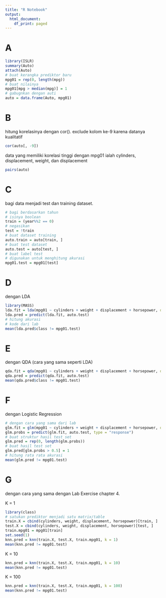 ```yaml
---
title: "R Notebook"
output:
  html_document:
    df_print: paged
---
```


# A

```r
library(ISLR)
summary(Auto)
attach(Auto)
# buat kerangka prediktor baru
mpg01 = rep(0, length(mpg))
# buat nilainya
mpg01[mpg > median(mpg)] = 1
# gabugnkan dengan auti
auto = data.frame(Auto, mpg01)
```

# B
hitung korelasinya dengan cor(). exclude kolom ke-9 karena datanya kualitatif
```r
cor(auto[, -9])
```
data yang memiliki korelasi tinggi dengan mpg01 ialah cylinders, displacement, weight, dan displacement

```r
pairs(auto)
```

# C
bagi data menjadi test dan training dataset.
```r
# bagi berdasarkan tahun
# isinya boolean
train = (year%%2 == 0)  
# negasikan
test = !train
# buat dataset training
auto.train = auto[train, ]
# buat test dataset
auto.test = auto[test, ]
# buat label test 
# digunakan untuk menghitung akurasi
mpg01.test = mpg01[test]
```


# D
dengan LDA
```r
library(MASS)
lda.fit = lda(mpg01 ~ cylinders + weight + displacement + horsepower, data = auto, subset = train)
lda.pred = predict(lda.fit, auto.test)
# hitung akurasi
# kode dari lab
mean(lda.pred$class != mpg01.test)
```

# E
dengan QDA (cara yang sama seperti LDA)
```r
qda.fit = qda(mpg01 ~ cylinders + weight + displacement + horsepower, data = auto, subset = train)
qda.pred = predict(qda.fit, auto.test)
mean(qda.pred$class != mpg01.test)
```


# F
dengan Logistic Regression
```r
# dengan cara yang sama dari lab
glm.fit = glm(mpg01 ~ cylinders + weight + displacement + horsepower, data = auto, family = binomial, subset = train)
glm.probs = predict(glm.fit, auto.test, type = "response")
# buat struktur hasil test set
glm.pred = rep(0, length(glm.probs))
# buat hasil test set
glm.pred[glm.probs > 0.5] = 1
# hitung rata rata akurasi
mean(glm.pred != mpg01.test)
```

# G
dengan cara yang sama dengan Lab Exercise chapter 4.

K = 1
```r
library(class)
# satukan prediktor menjadi satu matrix/table
train.X = cbind(cylinders, weight, displacement, horsepower)[train, ]
test.X = cbind(cylinders, weight, displacement, horsepower)[test, ]
train.mpg01 = mpg01[train]
set.seed(1)
knn.pred = knn(train.X, test.X, train.mpg01, k = 1)
mean(knn.pred != mpg01.test)
```

K = 10
```r
knn.pred = knn(train.X, test.X, train.mpg01, k = 10)
mean(knn.pred != mpg01.test)
```

K = 100
```r
knn.pred = knn(train.X, test.X, train.mpg01, k = 100)
mean(knn.pred != mpg01.test)
```







